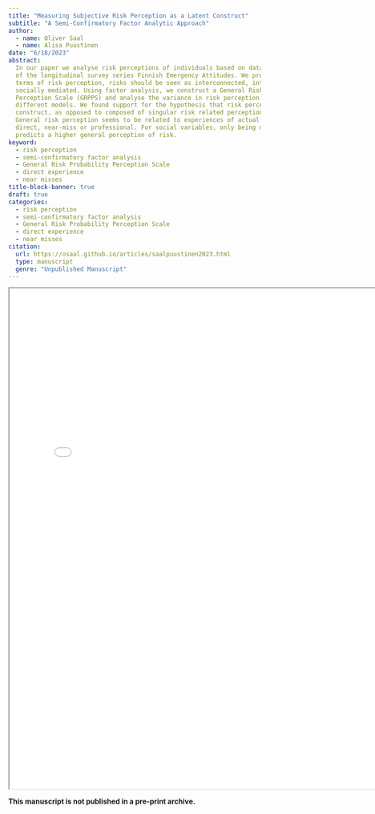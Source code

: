 ```yaml
---
title: "Measuring Subjective Risk Perception as a Latent Construct"
subtitle: "A Semi-Confirmatory Factor Analytic Approach"
author:
  - name: Oliver Saal
  - name: Alisa Puustinen
date: "6/18/2023"
abstract:
  In our paper we analyse risk perceptions of individuals based on data collected as part
  of the longitudinal survey series Finnish Emergency Attitudes. We propose that in
  terms of risk perception, risks should be seen as interconnected, intuitively valued, and
  socially mediated. Using factor analysis, we construct a General Risk Probability
  Perception Scale (GRPPS) and analyse the variance in risk perception in three
  different models. We found support for the hypothesis that risk perception is a unitary
  construct, as opposed to composed of singular risk related perceptions of probability.
  General risk perception seems to be related to experiences of actual risk, whether
  direct, near-miss or professional. For social variables, only being male or elderly
  predicts a higher general perception of risk.
keyword:
  - risk perception
  - semi-confirmatory factor analysis
  - General Risk Probability Perception Scale
  - direct experience
  - near misses
title-block-banner: true
draft: true
categories:
  - risk perception
  - semi-confirmatory factor analysis
  - General Risk Probability Perception Scale
  - direct experience
  - near misses
citation:
  url: https://osaal.github.io/articles/saalpuustinen2023.html
  type: manuscript
  genre: "Unpublished Manuscript"
---
```


```{=html}
<iframe width="780" height="1000" src="/resources/pdfs/saalpuustinen2023_submitted_prereview_20230618.pdf"></iframe>
```

**This manuscript is not published in a pre-print archive.**
